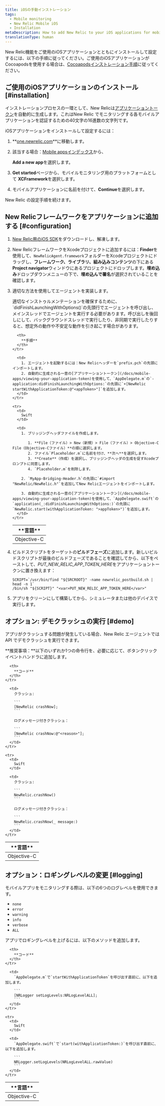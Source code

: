 ```yaml
---
title: iOSの手動インストレーション
tags:
  - Mobile monitoring
  - New Relic Mobile iOS
  - Installation
metaDescription: How to add New Relic to your iOS applications for mobile monitoring.
translationType: human
---
```


New Relic機能をご使用のiOSアプリケーションとともにインストールして設定するには、以下の手順に従ってください。ご使用のiOSアプリケーションがCocoapodsを使用する場合は、[Cocoapodsインストレーション手順](/docs/mobile-monitoring-installation/cocoapods-installation-and-configuration)に従ってください。

## ご使用のiOSアプリケーションのインストール [#installation]

インストレーションプロセスの一環として、New Relicは[アプリケーショントークン](/docs/mobile-apps/viewing-your-application-token)を自動的に生成します。これはNew Relic でモニタリングする各モバイルアプリケーションを認証するための40文字の16進数の文字列です。

iOSアプリケーションをインストールして設定するには：

1. **[one.newrelic.com](https://one.newrelic.com)**に移動します。

2. 該当する場合：[Mobile appsインデックス](/docs/mobile-apps/mobile-apps-menu)から、

   <Icon name="fe-plus-circle"/>

   **Add a new app**を選択します。

3. **Get started**ページから、モバイルモニタリング用のプラットフォームとして **XCFramework**を選択します。

4. モバイルアプリケーションに名前を付けて、**Continue**を選択します。

New Relic の設定手順を続けます。

## New Relicフレームワークをアプリケーションに追加する [#configuration]

1. [New Relic用のiOS SDK](/docs/release-notes/mobile-release-notes/xcframework-release-notes)をダウンロードし、解凍します。

2. New RelicフレームワークをXcodeプロジェクトに追加するには：**Finder**を使用して、`NewRelicAgent.framework`フォルダーをXcodeプロジェクトにドラッグし、**フレームワーク、ライブラリ、組み込みコンテンツ**の下にある**Project navigator**ウィンドウにあるプロジェクトにドロップします。**埋め込み**ドロップダウンメニューの下で、**埋め込んで署名**が選択されていることを確認します。

3. 適切な方法を使用してエージェントを実装します。

   <Callout variant="important">
     適切なインストゥルメンテーションを確保するために、`didFinishLaunchingWithOptions()`の先頭行でエージェントを呼び出し、メインスレッドでエージェントを実行する必要があります。呼び出しを後回しにして、バックグラウンドスレッドで実行したり、非同期で実行したりすると、想定外の動作や不安定な動作を引き起こす場合があります。
   </Callout>

   <table>
     <thead>
       <tr>
         <th style={{ width: "150px" }}>
           **言語**
         </th>

         <th>
           **手順**
         </th>
       </tr>
     </thead>

     <tbody>
       <tr>
         <td>
           Objective-C
         </td>

         <td>
           1. エージェントを起動するには：New Relicヘッダーを`prefix.pch`の先頭にインポートします。
           2. 自動的に生成される一意の[アプリケーショントークン](/docs/mobile-apps/viewing-your-application-token)を使用して、`AppDelegate.m`の`-application:didFinishLaunchingWithOptions:`の先頭に`+[NewRelic startWithApplicationToken:@"<appToken>"]`を追加します。
         </td>
       </tr>

       <tr>
         <td>
           Swift
         </td>

         <td>
           1. ブリッジングヘッダファイルを作成します。

              1. **File（ファイル）> New（新規）> File（ファイル）> Objective-C File（Objective-Cファイル）**の順に選択します。
              2. ファイル`Placeholder.m`に名前を付け、**次へ**を選択します。
              3. **Create**（作成）を選択し、ブリッジングヘッダの生成を促すXcodeプロンプトに同意します。
              4. `Placeholder.m`を削除します。

           2. `MyApp-Bridging-Header.h`の先頭に`#import "NewRelic/NewRelic.h"`を追加してNew Relicエージェントをインポートします。

           3. 自動的に生成される一意の[アプリケーショントークン](/docs/mobile-apps/viewing-your-application-token)を使用して、`AppDelegate.swift`の`application(_:didFinishLaunchingWithOptions:)`の先頭に`NewRelic.start(withApplicationToken: ">appToken>")`を追加します。
         </td>
       </tr>
     </tbody>
   </table>

4. ビルドスクリプトをターゲットの**ビルドフェーズ**に追加します。新しいビルドスクリプトが最後のビルドフェーズであることを確認してから、以下をペーストして、<var>PUT_NEW_RELIC_APP_TOKEN_HERE</var>をアプリケーショントークンに置き換えます：

   ```
   SCRIPT=`/usr/bin/find "${SRCROOT}" -name newrelic_postbuild.sh | head -n 1`
   /bin/sh "${SCRIPT}" "<var>PUT_NEW_RELIC_APP_TOKEN_HERE</var>"
   ```

5. アプリをクリーンにして構築してから、シミュレータまたは他のデバイスで実行します。

<InstallFeedback/>

## オプション: デモクラッシュの実行 [#demo]

アプリがクラッシュする問題が発生している場合、New Relic エージェントでは API でデモクラッシュを実行できます。

**推奨事項：**以下のいずれか1つの命令行を、必要に応じて、ボタンクリックイベントハンドラに追加します。

<table>
  <thead>
    <tr>
      <th style={{ width: "150px" }}>
        **言語**
      </th>

      <th>
        **コード**
      </th>
    </tr>
  </thead>

  <tbody>
    <tr>
      <td>
        Objective-C
      </td>

      <td>
        クラッシュ:

        ```
        [NewRelic crashNow];
        ```

        ログメッセージ付きクラッシュ：

        ```
        [NewRelic crashNow:@"<reason>"];
        ```
      </td>
    </tr>

    <tr>
      <td>
        Swift
      </td>

      <td>
        クラッシュ:

        ```
        NewRelic.crashNow()
        ```

        ログメッセージ付きクラッシュ：

        ```
        NewRelic.crashNow(_ message:)
        ```
      </td>
    </tr>
  </tbody>
</table>

## オプション：ロギングレベルの変更 [#logging]

モバイルアプリをモニタリングする際は、以下の6つのログレベルを使用できます。

* `none`
* `error`
* `warning`
* `info`
* `verbose`
* `ALL`

アプリでロギングレベルを上げるには、以下のメソッドを追加します。

<table>
  <thead>
    <tr>
      <th style={{ width: "150px" }}>
        **言語**
      </th>

      <th>
        **コード**
      </th>
    </tr>
  </thead>

  <tbody>
    <tr>
      <td>
        Objective-C
      </td>

      <td>
        `AppDelegate.m`で`startWithApplicationToken`を呼び出す直前に、以下を追加します。

        ```
        [NRLogger setLogLevels:NRLogLevelALL];
        ```
      </td>
    </tr>

    <tr>
      <td>
        Swift
      </td>

      <td>
        `AppDelegate.swift`で`start(withApplicationToken:)`を呼び出す直前に、以下を追加します。

        ```
        NRLogger.setLogLevels(NRLogLevelALL.rawValue)
        ```
      </td>
    </tr>
  </tbody>
</table>